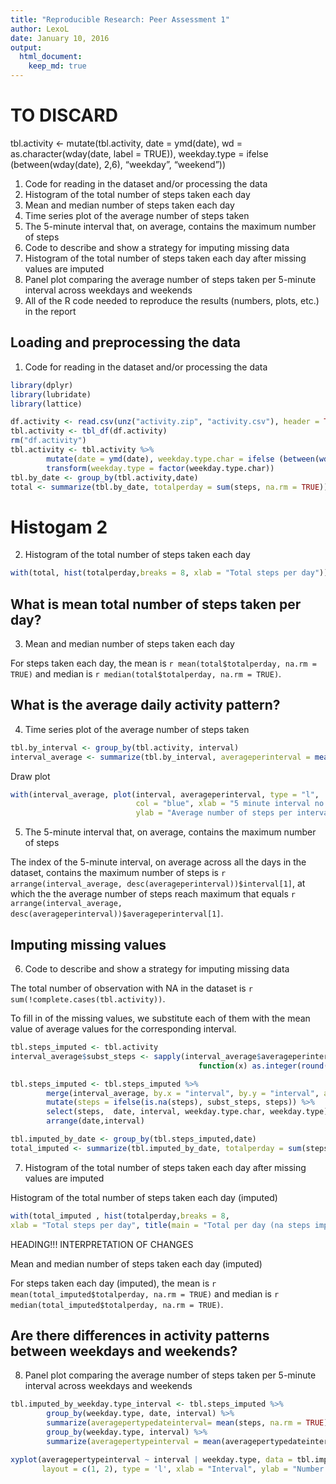 ```yaml
---
title: "Reproducible Research: Peer Assessment 1"
author: LexoL
date: January 10, 2016
output: 
  html_document:
    keep_md: true
---
```


# TO DISCARD
tbl.activity <- mutate(tbl.activity, date = ymd(date), wd = as.character(wday(date, label = TRUE)), weekday.type = ifelse (between(wday(date), 2,6), "weekday", "weekend"))

1. Code for reading in the dataset and/or processing the data
2. Histogram of the total number of steps taken each day
3. Mean and median number of steps taken each day
4. Time series plot of the average number of steps taken
5. The 5-minute interval that, on average, contains the maximum number of steps
6. Code to describe and show a strategy for imputing missing data
7. Histogram of the total number of steps taken each day after missing values are imputed
8. Panel plot comparing the average number of steps taken per 5-minute interval across weekdays and weekends
9. All of the R code needed to reproduce the results (numbers, plots, etc.) in the report
 
## Loading and preprocessing the data

1. Code for reading in the dataset and/or processing the data

```r
library(dplyr)
library(lubridate)
library(lattice)

df.activity <- read.csv(unz("activity.zip", "activity.csv"), header = TRUE, stringsAsFactors = FALSE)
tbl.activity <- tbl_df(df.activity)
rm("df.activity")
tbl.activity <- tbl.activity %>%
        mutate(date = ymd(date), weekday.type.char = ifelse (between(wday(date), 2,6), "weekday", "weekend")) %>%
        transform(weekday.type = factor(weekday.type.char))
tbl.by_date <- group_by(tbl.activity,date)
total <- summarize(tbl.by_date, totalperday = sum(steps, na.rm = TRUE))
```

# Histogam 2
2. Histogram of the total number of steps taken each day

```r
with(total, hist(totalperday,breaks = 8, xlab = "Total steps per day"))

```

## What is mean total number of steps taken per day?
3. Mean and median number of steps taken each day

For steps taken each day, the mean is `r mean(total$totalperday, na.rm = TRUE)`
and median is `r median(total$totalperday, na.rm = TRUE)`. 




## What is the average daily activity pattern?
4. Time series plot of the average number of steps taken

```r
tbl.by_interval <- group_by(tbl.activity, interval)
interval_average <- summarize(tbl.by_interval, averageperinterval = mean(steps, na.rm = TRUE))
```

Draw plot

```r
with(interval_average, plot(interval, averageperinterval, type = "l", 
                            col = "blue", xlab = "5 minute interval no.", 
                            ylab = "Average number of steps per interval"))

```

5. The 5-minute interval that, on average, contains the maximum number of steps

The index of the 5-minute interval, on average across all the days in the dataset, contains the maximum number of steps is `r arrange(interval_average, desc(averageperinterval))$interval[1]`, at which the the average number of steps reach maximum that equals `r arrange(interval_average, desc(averageperinterval))$averageperinterval[1]`. 


## Imputing missing values
6. Code to describe and show a strategy for imputing missing data

The total number of observation with NA in the dataset is `r sum(!complete.cases(tbl.activity))`.

To fill in of the missing values, we substitute each of them with the mean value of average values for the corresponding interval. 
```r
tbl.steps_imputed <- tbl.activity
interval_average$subst_steps <- sapply(interval_average$averageperinterval,  
                                          function(x) as.integer(round(x,0)))

tbl.steps_imputed <- tbl.steps_imputed %>%
        merge(interval_average, by.x = "interval", by.y = "interval", all.x = TRUE) %>%
        mutate(steps = ifelse(is.na(steps), subst_steps, steps)) %>%
        select(steps,  date, interval, weekday.type.char, weekday.type) %>%
        arrange(date,interval)

tbl.imputed_by_date <- group_by(tbl.steps_imputed,date)
total_imputed <- summarize(tbl.imputed_by_date, totalperday = sum(steps, na.rm = TRUE))
```

7. Histogram of the total number of steps taken each day after missing values are imputed

Histogram of the total number of steps taken each day (imputed)

```r
with(total_imputed , hist(totalperday,breaks = 8, 
xlab = "Total steps per day", title(main = "Total per day (na steps imputed")))

```
    
HEADING!!! INTERPRETATION OF CHANGES    

Mean and median number of steps taken each day (imputed)   

For steps taken each day (imputed), the mean is `r mean(total_imputed$totalperday, na.rm = TRUE)`
and median is `r median(total_imputed$totalperday, na.rm = TRUE)`. 



## Are there differences in activity patterns between weekdays and weekends?

8. Panel plot comparing the average number of steps taken per 5-minute interval across weekdays and weekends

```r
tbl.imputed_by_weekday.type_interval <- tbl.steps_imputed %>% 
        group_by(weekday.type, date, interval) %>%
        summarize(averagepertypedateinterval= mean(steps, na.rm = TRUE)) %>%
        group_by(weekday.type, interval) %>%
        summarize(averagepertypeinterval = mean(averagepertypedateinterval, na.rm = TRUE)) 
```


```r


xyplot(averagepertypeinterval ~ interval | weekday.type, data = tbl.imputed_by_weekday.type_interval, 
       layout = c(1, 2), type = 'l', xlab = "Interval", ylab = "Number of steps")
        
```


